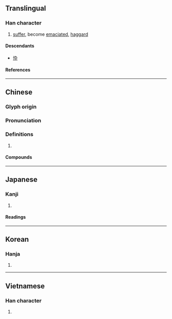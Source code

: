 {{also|忰}}
{{character info/new}}
==Translingual==

===Han character===
{{Han char|rn=61|rad=心|as=08|sn=11|four=90048|canj=PYOJ|ids=⿰忄卒}}

# [[suffer]], become [[emaciate]]d, [[haggard]]

====Descendants====
* [[忰]]

====References====
{{Han ref|kx=0389.020|dkj=10726|dj=0722.060|hdz=42318.060|uh=60B4}}

----

==Chinese==
{{zh-forms}}

===Glyph origin===
{{Han etym}}

===Pronunciation===
{{zh-pron
|m=cuì
|m-s=
|c=seoi6
|c-t=
|g=
|h=pfs=
|j=
|mb=
|md=
|mn=ml:chūi
|mn-t=zui6
|w=
|x=
|mc=y
|oc=y
|cat=
}}

===Definitions===
{{zh-hanzi}}

# {{rfdef|zh}}

====Compounds====
{{zh-der|悴族|悴薄|悴賤|憔悴|朝榮夕悴|榮悴|瘏悴|豐悴}}

----

==Japanese==

===Kanji===
{{ja-kanji|grade=|rs=心08}}

# {{rfdef|ja|sort=心08}}

====Readings====
{{ja-readings
|goon=ずい
|kanon=すい
|kun=かじか-む, やつ-れる, せがれ
}}

----

==Korean==

===Hanja===
{{ko-hanja|췌}}

# {{rfdef|ko|sort=心08}}

----

==Vietnamese==

===Han character===
{{vi-readings|rs=心08|reading=xót}}

# {{rfdef|vi|sort=心08}}